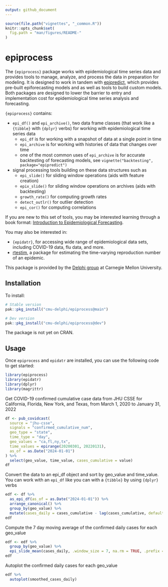 ```yaml
---
output: github_document
---
```


<!-- README.md is generated from README.Rmd. Please edit that file -->

```r
source(file.path("vignettes", "_common.R"))
knitr::opts_chunk$set(
  fig.path = "man/figures/README-"
)
```

# epiprocess

The `{epiprocess}` package works with epidemiological time series data and
provides tools to manage, analyze, and process the data in preparation for
modeling. It is designed to work in tandem with
[epipredict](https://cmu-delphi.github.io/epipredict/), which provides
pre-built epiforecasting models and as well as tools to build custom models.
Both packages are designed to lower the barrier to entry and implementation cost
for epidemiological time series analysis and forecasting.

`{epiprocess}` contains:

- `epi_df()` and `epi_archive()`, two data frame classes (that work like a
`{tibble}` with `{dplyr}` verbs) for working with epidemiological time
series data
  - `epi_df` is for working with a snapshot of data at a single point in time
  - `epi_archive` is for working with histories of data that changes over time
  - one of the most common uses of `epi_archive` is for accurate backtesting of
    forecasting models, see `vignette("backtesting", package="epipredict")`
- signal processing tools building on these data structures such as
  - `epi_slide()` for sliding window operations (aids with feature creation)
  - `epix_slide()` for sliding window operations on archives (aids with
  backtesting)
  - `growth_rate()` for computing growth rates
  - `detect_outlr()` for outlier detection
  - `epi_cor()` for computing correlations

If you are new to this set of tools, you may be interested learning through a
book format: [Introduction to Epidemiological
Forecasting](https://cmu-delphi.github.io/delphi-tooling-book/).

You may also be interested in:

- `{epidatr}`, for accessing wide range
of epidemiological data sets, including COVID-19 data, flu data, and more.
- [rtestim](https://github.com/dajmcdon/rtestim), a package for estimating
the time-varying reproduction number of an epidemic.

This package is provided by the [Delphi group](https://delphi.cmu.edu/) at
Carnegie Mellon University.

## Installation

To install:

```r
# Stable version
pak::pkg_install("cmu-delphi/epiprocess@main")

# Dev version
pak::pkg_install("cmu-delphi/epiprocess@dev")
```

The package is not yet on CRAN.

## Usage

Once `epiprocess` and `epidatr` are installed, you can use the following code to
get started:

```r
library(epiprocess)
library(epidatr)
library(dplyr)
library(magrittr)
```

Get COVID-19 confirmed cumulative case data from JHU CSSE for California,
Florida, New York, and Texas, from March 1, 2020 to January 31, 2022

```r
df <- pub_covidcast(
  source = "jhu-csse",
  signals = "confirmed_cumulative_num",
  geo_type = "state",
  time_type = "day",
  geo_values = "ca,fl,ny,tx",
  time_values = epirange(20200301, 20220131),
  as_of = as.Date("2024-01-01")
) %>%
  select(geo_value, time_value, cases_cumulative = value)
df
```

Convert the data to an epi_df object and sort by geo_value and time_value. You
can work with an `epi_df` like you can with a `{tibble}` by using `{dplyr}`
verbs

```r
edf <- df %>%
  as_epi_df(as_of = as.Date("2024-01-01")) %>%
  arrange_canonical() %>%
  group_by(geo_value) %>%
  mutate(cases_daily = cases_cumulative - lag(cases_cumulative, default = 0))
edf
```

Compute the 7 day moving average of the confirmed daily cases for each geo_value

```r
edf <- edf %>%
  group_by(geo_value) %>%
  epi_slide_mean(cases_daily, .window_size = 7, na.rm = TRUE, .prefix = "smoothed_")
edf
```

Autoplot the confirmed daily cases for each geo_value

```r
edf %>%
  autoplot(smoothed_cases_daily)
```
